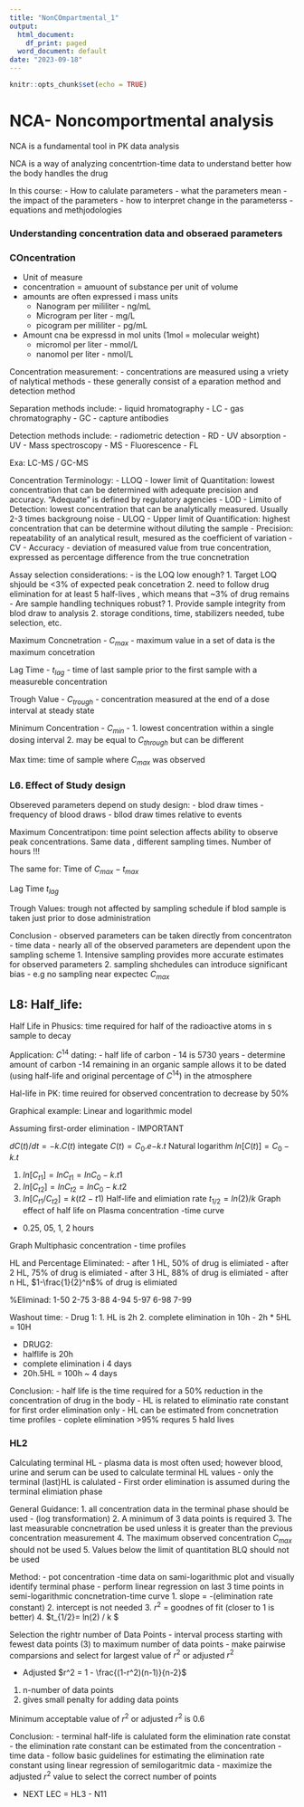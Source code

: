 ---
title: "NonCOmpartmental_1"
output:
  html_document:
    df_print: paged
  word_document: default
date: "2023-09-18"
---

```{r setup, include=FALSE}
knitr::opts_chunk$set(echo = TRUE)
```


# NCA- Noncomportmental analysis

NCA is a fundamental tool in PK data analysis

NCA is a way of analyzing concentrtion-time data to understand better how the body handles the drug

In this course:
- How to calulate parameters
- what the parameters mean
- the impact of the parameters
- how to interpret change in the parameterss
- equations and methjodologies


### Understanding concentration data and obseraed parameters

### COncentration
- Unit of measure
- concentration = amuount of substance per unit of volume
- amounts are often expressed i mass units
  - Nanogram per mililiter - ng/mL
  - Microgram per liter - mg/L
  - picogram per mililiter - pg/mL
- Amount cna be expressd in mol units (1mol = molecular weight)
  - micromol per liter - mmol/L
  - nanomol per liter - nmol/L
  
Concentration measurement:
- concentrations are measured using a vriety of nalytical methods
- these generally consist of a eparation method and detection method

Separation methods include:
- liquid hromatography - LC
- gas chromatography - GC
- capture antibodies

Detection methods include:
- radiometric detection - RD
- UV absorption - UV
- Mass spectroscopy - MS
- Fluorescence - FL

Exa: LC-MS / GC-MS

Concentration Terminology:
- LLOQ - lower limit of Quantitation: lowest concentration that can be determined with adequate precision and accuracy. "Adequate" is defined by regulatory agencies
- LOD - Limito of Detection: lowest concentration that can be analytically measured. Usually 2-3 times backgroung noise
- ULOQ - Upper limit of Quantification: highest concentration that can be determine without diluting the sample
- Precision: repeatability of an analytical result, mesured as the coefficient of variation - CV
- Accuracy - deviation of measured value from true concentration, expressed as percentage difference from the true concnetration

Assay selection considerations:
- is the LOQ low enough? 
1. Target LOQ shjould be  <3% of expected peak concetration
2. need to follow drug elimination for at least 5 half-lives , which means that ~3% of drug remains
- Are sample handling techniques robust?
1. Provide sample integrity from blod draw to analysis
2. storage conditions, time, stabilizers needed, tube selection, etc.

Maximum Concnetration - $C_{max}$
- maximum value in a set of data is the maximum concetration

Lag Time - $t_{lag}$
- time of last sample prior to the first sample with a measureble concentration

Trough Value - $C_{trough}$ - concentration measured at the end of a dose interval at steady state

Minimum Concentration - $C_{min}$ - 
1. lowest concentration within a single dosing interval
2. may be equal to $C_{through}$ but can be different

Max time: time of sample where $C_{max}$ was observed


### L6. Effect of Study design

Obsereved parameters depend on study design:
- blod draw times
- frequency of blood draws
- bllod draw times relative to events

Maximum Concentratipon: time point selection affects ability to observe peak concentrations. Same data , different sampling times. Number of hours !!! 

The same for: Time of $C_{max} - t_{max}$ 

Lag Time $t_{lag}$

Trough Values: trough not affected by sampling schedule if blod sample is taken just prior to dose administration

Conclusion
- observed parameters can be taken directly from concentraton - time data
- nearly all of the observed parameters are dependent upon the sampling scheme
1. Intensive sampling provides more accurate estimates for observed parameters
2. sampling shchedules can introduce significant bias - e.g no sampling near expectec $C_{max}$



## L8: Half_life:

Half Life in Phusics: time required for half of the radioactive atoms in s sample to decay

Application: $C^14$ dating: 
- half life of carbon - 14 is 5730 years 
- determine amount of carbon -14 remaining in an organic sample allows it to be dated (using half-life and original percentage of $C^14$) in the atmosphere

Hal-life in PK: time reuired for observed concentration to decrease by 50%

Graphical example: Linear and logarithmic model

Assuming first-order elimination - IMPORTANT

$dC(t) / dt = -k.C(t)$
integate
$C(t) = C_0.e{-k.t}$
Natural logarithm
$ln[C(t)] = C_0 -k.t$

1. $ln[C_{t1}] = ln{C_{t1}}= ln{C_0}-k.t1$
2. $ln[C_{t2}] = ln{C_{t2}}= ln{C_0}-k.t2$
3. $ln[C_{t1}/C_{t2}] = k(t2-t1)$
Half-life and elimiation rate
$t_{1/2}= ln(2)/k$
Graph effect of half life on Plasma concentration -time curve
- 0.25, 05, 1, 2 hours

Graph Multiphasic concentration - time profiles

HL and Percentage Eliminated:
- after 1 HL, 50% of drug is elimiated
- after 2 HL, 75% of drug is elimiated
- after 3 HL, 88% of drug is elimiated
- after n HL, $1-\frac{1}{2}^n$% of drug is elimiated

%Eliminad:
1-50
2-75
3-88
4-94
5-97
6-98
7-99

Washout time:
- Drug 1:
1. HL is 2h
2. complete elimination in 10h
- 2h * 5HL = 10H

- DRUG2:
- halflife is 20h
- complete elimination i 4 days
- 20h.5HL = 100h ~ 4 days

Conclusion:
- half life is the time required for a 50% reduction in the concentration of drug in the body
- HL is related to eliminatio rate constant for first order elimination only
- HL can be estimated from concnetration time profiles
- coplete elimination >95% requres 5 hald lives

### HL2

Calculating terminal HL
- plasma data is most often used; however blood, urine and serum can be used to calculate terminal HL values
- only the terminal (last)HL is calulated
- First order elimination is assumed during the terminal elimiation phase

General Guidance:
1. all concentration data in the terminal phase should be used - (log transformation)
2. A minimum of 3 data points is required
3. The last measurable concnetration be used unless it is greater than the previous concentration measurement
4. The maximum observed concentration $C_{max}$ should not be used
5. Values below the limit of quantitation BLQ should not be used

Method:
- pot concentration -time data on sami-logarithmic plot and visually identify terminal phase
- perform linear regression on last 3 time points in semi-logarithmic concnetration-time curve
1. slope = -(elimination rate constant)
2. intercept is not needed
3. $r^2$ = goodnes of fit (closer to 1 is better)
4. $t_{1/2}= ln(2) / k $



Selection the rightr number of Data Points
- interval process starting with fewest data points (3) to maximum number of data points
- make pairwise comparsions and select for largest value of $r^2$ or adjusted $r^2$

- Adjusted $r^2 = 1 - \frac{(1-r^2)(n-1)}{n-2}$
1. n-number of data points
2. gives small penalty for adding data points

Minimum acceptable value of $r^2$ or adjusted $r^2$ is 0.6

Conclusion:
- terminal half-life is calulated form the elimination rate constat
- the elimination rate constant can be estimated from the concentration -time data
- follow basic guidelines for estimating the elimination rate constant using linear regression of semilogaritmic data
- maximize the adjusted $r^2$ value to select the correct number of points

- NEXT LEC = HL3 - N11


